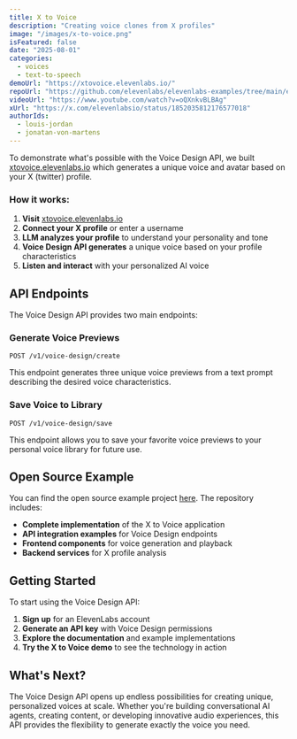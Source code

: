 ```yaml
---
title: X to Voice
description: "Creating voice clones from X profiles"
image: "/images/x-to-voice.png"
isFeatured: false
date: "2025-08-01"
categories:
  - voices
  - text-to-speech
demoUrl: "https://xtovoice.elevenlabs.io/"
repoUrl: "https://github.com/elevenlabs/elevenlabs-examples/tree/main/examples/text-to-voice/x-to-voice"
videoUrl: "https://www.youtube.com/watch?v=oQXnkvBLBAg"
xUrl: "https://x.com/elevenlabsio/status/1852035812176577018"
authorIds:
  - louis-jordan
  - jonatan-von-martens
---
```


To demonstrate what's possible with the Voice Design API, we built [xtovoice.elevenlabs.io](https://xtovoice.elevenlabs.io) which generates a unique voice and avatar based on your X (twitter) profile.

### How it works:

1. **Visit** [xtovoice.elevenlabs.io](https://xtovoice.elevenlabs.io)
2. **Connect your X profile** or enter a username
3. **LLM analyzes your profile** to understand your personality and tone
4. **Voice Design API generates** a unique voice based on your profile characteristics
5. **Listen and interact** with your personalized AI voice

## API Endpoints

The Voice Design API provides two main endpoints:

### Generate Voice Previews

```http
POST /v1/voice-design/create
```

This endpoint generates three unique voice previews from a text prompt describing the desired voice characteristics.

### Save Voice to Library

```http
POST /v1/voice-design/save
```

This endpoint allows you to save your favorite voice previews to your personal voice library for future use.

## Open Source Example

You can find the open source example project [here](https://github.com/elevenlabs/elevenlabs-examples). The repository includes:

- **Complete implementation** of the X to Voice application
- **API integration examples** for Voice Design endpoints
- **Frontend components** for voice generation and playback
- **Backend services** for X profile analysis

## Getting Started

To start using the Voice Design API:

1. **Sign up** for an ElevenLabs account
2. **Generate an API key** with Voice Design permissions
3. **Explore the documentation** and example implementations
4. **Try the X to Voice demo** to see the technology in action

## What's Next?

The Voice Design API opens up endless possibilities for creating unique, personalized voices at scale. Whether you're building conversational AI agents, creating content, or developing innovative audio experiences, this API provides the flexibility to generate exactly the voice you need.
